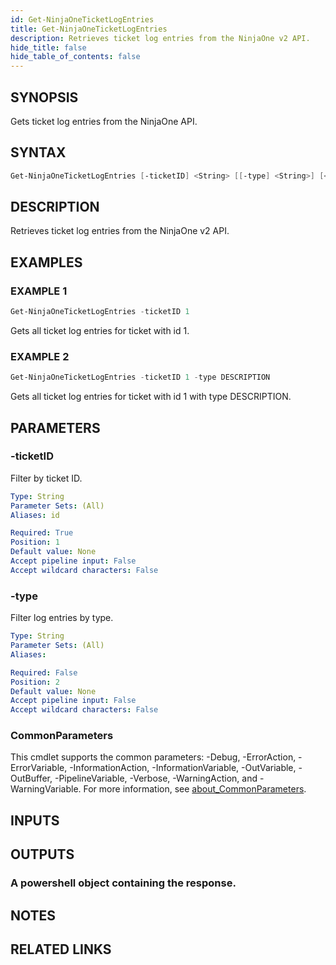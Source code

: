 ```yaml
---
id: Get-NinjaOneTicketLogEntries
title: Get-NinjaOneTicketLogEntries
description: Retrieves ticket log entries from the NinjaOne v2 API.
hide_title: false
hide_table_of_contents: false
---
```


## SYNOPSIS

Gets ticket log entries from the NinjaOne API.

## SYNTAX

```powershell
Get-NinjaOneTicketLogEntries [-ticketID] <String> [[-type] <String>] [<CommonParameters>]
```

## DESCRIPTION

Retrieves ticket log entries from the NinjaOne v2 API.

## EXAMPLES

### EXAMPLE 1

```powershell
Get-NinjaOneTicketLogEntries -ticketID 1
```

Gets all ticket log entries for ticket with id 1.

### EXAMPLE 2

```powershell
Get-NinjaOneTicketLogEntries -ticketID 1 -type DESCRIPTION
```

Gets all ticket log entries for ticket with id 1 with type DESCRIPTION.

## PARAMETERS

### -ticketID

Filter by ticket ID.

```yaml
Type: String
Parameter Sets: (All)
Aliases: id

Required: True
Position: 1
Default value: None
Accept pipeline input: False
Accept wildcard characters: False
```

### -type

Filter log entries by type.

```yaml
Type: String
Parameter Sets: (All)
Aliases:

Required: False
Position: 2
Default value: None
Accept pipeline input: False
Accept wildcard characters: False
```

### CommonParameters

This cmdlet supports the common parameters: -Debug, -ErrorAction, -ErrorVariable, -InformationAction, -InformationVariable, -OutVariable, -OutBuffer, -PipelineVariable, -Verbose, -WarningAction, and -WarningVariable. For more information, see [about_CommonParameters](http://go.microsoft.com/fwlink/?LinkID=113216).

## INPUTS

## OUTPUTS

### A powershell object containing the response.

## NOTES

## RELATED LINKS
